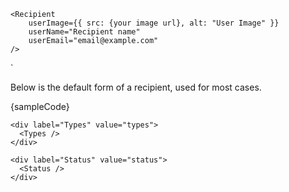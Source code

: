 

    <Recipient
        userImage={{ src: {your image url}, alt: "User Image" }}
        userName="Recipient name"
        userEmail="email@example.com"
    />
`

<Section contained={true} style={{ paddingTop: 0 }}>
  <p>Below is the default form of a recipient, used for most cases.</p>

  <Preview wrapper={true}>
    <Recipient userImage={{ src: image, alt: "User Image" }} userName="Recipient name" userEmail="email@example.com" />
  </Preview>

  <Snippet language="js">
    {sampleCode}
  </Snippet>
</Section>

<Section style={{ paddingTop: 0 }}>
  <Switcher>
    <div label="Appearance" value="appearance">
      <Appearance />
    </div>

    <div label="Types" value="types">
      <Types />
    </div>

    <div label="Status" value="status">
      <Status />
    </div>
  </Switcher>
</Section>
